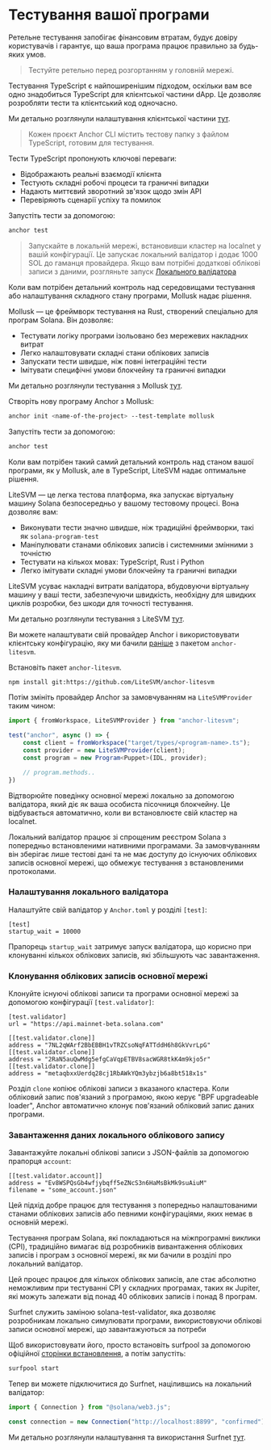 
# Тестування вашої програми

Ретельне тестування запобігає фінансовим втратам, будує довіру користувачів і гарантує, що ваша програма працює правильно за будь-яких умов. 

> Тестуйте ретельно перед розгортанням у головній мережі.

<ArticleSection name="TypeScript Tests" id="typescript-tests" level="h2" />

Тестування TypeScript є найпоширенішим підходом, оскільки вам все одно знадобиться TypeScript для клієнтської частини dApp. Це дозволяє розробляти тести та клієнтський код одночасно.

Ми детально розглянули налаштування клієнтської частини [тут](/uk/courses/anchor-for-dummies/client-side-development).

> Кожен проєкт Anchor CLI містить тестову папку з файлом TypeScript, готовим для тестування.

Тести TypeScript пропонують ключові переваги:
- Відображають реальні взаємодії клієнта
- Тестують складні робочі процеси та граничні випадки  
- Надають миттєвий зворотний зв'язок щодо змін API
- Перевіряють сценарії успіху та помилок

Запустіть тести за допомогою:

```bash
anchor test
```

> Запускайте в локальній мережі, встановивши кластер на localnet у вашій конфігурації. Це запускає локальний валідатор і додає 1000 SOL до гаманця провайдера. Якщо вам потрібні додаткові облікові записи з даними, розгляньте запуск [Локального валідатора](/uk/courses/anchor-for-dummies/testing-your-program#running-a-local-validator)

<ArticleSection name="Mollusk Tests" id="mollusk-tests" level="h2" />

Коли вам потрібен детальний контроль над середовищами тестування або налаштування складного стану програми, Mollusk надає рішення.

Mollusk — це фреймворк тестування на Rust, створений спеціально для програм Solana. Він дозволяє:
- Тестувати логіку програми ізольовано без мережевих накладних витрат
- Легко налаштовувати складні стани облікових записів
- Запускати тести швидше, ніж повні інтеграційні тести
- Імітувати специфічні умови блокчейну та граничні випадки

Ми детально розглянули тестування з Mollusk [тут](/uk/courses/testing-with-mollusk).

Створіть нову програму Anchor з Mollusk:

```bash
anchor init <name-of-the-project> --test-template mollusk
```

Запустіть тести за допомогою:

```bash
anchor test
```

<ArticleSection name="Тести LiteSVM" id="litesvm-tests" level="h2" />

Коли вам потрібен такий самий детальний контроль над станом вашої програми, як у Mollusk, але в TypeScript, LiteSVM надає оптимальне рішення.

LiteSVM — це легка тестова платформа, яка запускає віртуальну машину Solana безпосередньо у вашому тестовому процесі. Вона дозволяє вам:
- Виконувати тести значно швидше, ніж традиційні фреймворки, такі як `solana-program-test`
- Маніпулювати станами облікових записів і системними змінними з точністю
- Тестувати на кількох мовах: TypeScript, Rust і Python
- Легко імітувати складні умови блокчейну та граничні випадки

LiteSVM усуває накладні витрати валідатора, вбудовуючи віртуальну машину у ваші тести, забезпечуючи швидкість, необхідну для швидких циклів розробки, без шкоди для точності тестування.

Ми детально розглянули тестування з LiteSVM [тут](/uk/courses/testing-with-litesvm).

Ви можете налаштувати свій провайдер Anchor і використовувати клієнтську конфігурацію, яку ми бачили [раніше](/uk/courses/anchor-for-dummies/client-side-development) з пакетом `anchor-litesvm`.

Встановіть пакет `anchor-litesvm`.

```bash
npm install git:https://github.com/LiteSVM/anchor-litesvm
```

Потім змініть провайдер Anchor за замовчуванням на `LiteSVMProvider` таким чином:

```ts
import { fromWorkspace, LiteSVMProvider } from "anchor-litesvm";

test("anchor", async () => {
	const client = fromWorkspace("target/types/<program-name>.ts");
	const provider = new LiteSVMProvider(client);
	const program = new Program<Puppet>(IDL, provider);

    // program.methods..
})
```

<ArticleSection name="Запуск локального валідатора" id="running-a-local-validator" level="h2" />

Відтворюйте поведінку основної мережі локально за допомогою валідатора, який діє як ваша особиста пісочниця блокчейну. Це відбувається автоматично, коли ви встановлюєте свій кластер на localnet.

Локальний валідатор працює зі спрощеним реєстром Solana з попередньо встановленими нативними програмами. За замовчуванням він зберігає лише тестові дані та не має доступу до існуючих облікових записів основної мережі, що обмежує тестування з встановленими протоколами.

### Налаштування локального валідатора

Налаштуйте свій валідатор у `Anchor.toml` у розділі `[test]`:

```
[test]
startup_wait = 10000
```

Прапорець `startup_wait` затримує запуск валідатора, що корисно при клонуванні кількох облікових записів, які збільшують час завантаження.

### Клонування облікових записів основної мережі

Клонуйте існуючі облікові записи та програми основної мережі за допомогою конфігурації `[test.validator]`:

```
[test.validator]
url = "https://api.mainnet-beta.solana.com"

[[test.validator.clone]]
address = "7NL2qWArf2BbEBBH1vTRZCsoNqFATTddH6h8GkVvrLpG"
[[test.validator.clone]]
address = "2RaN5auQwMdg5efgCaVqpETBV8sacWGR8tkK4m9kjo5r"
[[test.validator.clone]]
address = "metaqbxxUerdq28cj1RbAWkYQm3ybzjb6a8bt518x1s"
```

Розділ `clone` копіює облікові записи з вказаного кластера. Коли обліковий запис пов'язаний з програмою, якою керує "BPF upgradeable loader", Anchor автоматично клонує пов'язаний обліковий запис даних програми.

### Завантаження даних локального облікового запису

Завантажуйте локальні облікові записи з JSON-файлів за допомогою прапорця `account`:

```
[[test.validator.account]]
address = "Ev8WSPQsGb4wfjybqff5eZNcS3n6HaMsBkMk9suAiuM"
filename = "some_account.json"
```

Цей підхід добре працює для тестування з попередньо налаштованими станами облікових записів або певними конфігураціями, яких немає в основній мережі.

<ArticleSection name="Running Surfnet" id="running-surfnet" level="h2" />

Тестування програм Solana, які покладаються на міжпрограмні виклики (CPI), традиційно вимагає від розробників вивантаження облікових записів і програм з основної мережі, як ми бачили в розділі про локальний валідатор.

Цей процес працює для кількох облікових записів, але стає абсолютно неможливим при тестуванні CPI у складних програмах, таких як Jupiter, які можуть залежати від понад 40 облікових записів і понад 8 програм.

Surfnet служить заміною solana-test-validator, яка дозволяє розробникам локально симулювати програми, використовуючи облікові записи основної мережі, що завантажуються за потреби

Щоб використовувати його, просто встановіть surfpool за допомогою офіційної [сторінки встановлення](https://docs.surfpool.run/install), а потім запустіть:

```bash
surfpool start
```

Тепер ви можете підключитися до Surfnet, націлившись на локальний валідатор:

```ts
import { Connection } from "@solana/web3.js";

const connection = new Connection("http://localhost:8899", "confirmed");
```

Ми детально розглянули налаштування та використання Surfnet [тут](/uk/courses/testing-with-surfpool).
